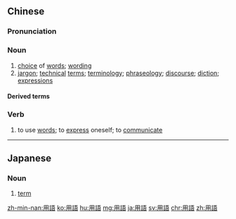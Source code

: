 {{also|用语}}
==Chinese==
{{zh-forms|s=用语}}

===Pronunciation===
{{zh-pron
|m=yòngyǔ
|c=jung6 jyu5
|mn=qz:ēng-gír/tp:iōng-gú/xm:ēng-gú/kh,zz:iōng-gí
|cat=n,v
}}

===Noun===
{{zh-noun}}

# [[choice]] of [[word]]s; [[wording]]
# [[jargon]]; [[technical]] [[term]]s; [[terminology]]; [[phraseology]]; [[discourse]]; [[diction]]; [[expression]]s
#: {{zh-x|禮貌 用語|polite '''expressions'''}}

====Derived terms====
{{zh-der|習慣用語}}

===Verb===
{{zh-verb}}

# to use [[word]]s; to [[express]] oneself; to [[communicate]]

----

==Japanese==
{{ja-kanjitab|よう|ご|yomi=on}}

===Noun===
{{ja-noun|ようご}}

# [[term]] {{gloss|word or phrase, especially one from a specialised area of knowledge}}

[[zh-min-nan:用語]]
[[ko:用語]]
[[hu:用語]]
[[mg:用語]]
[[ja:用語]]
[[sv:用語]]
[[chr:用語]]
[[zh:用語]]